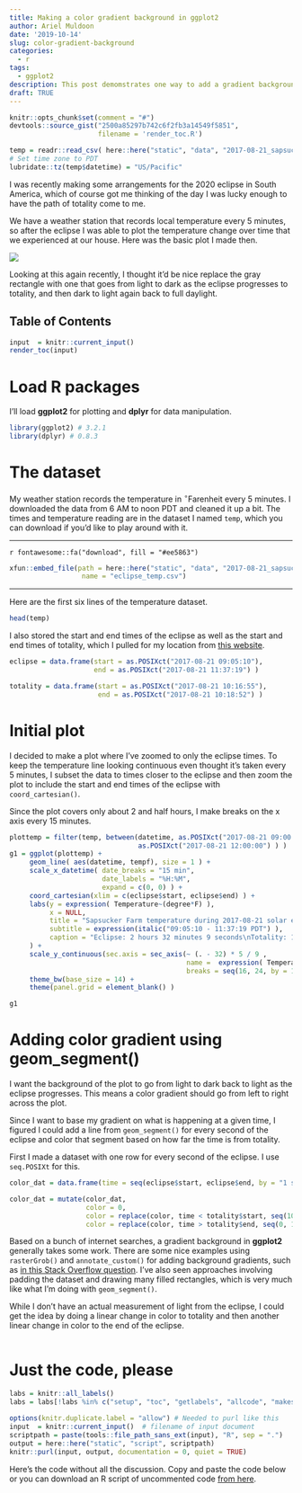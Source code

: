 ```yaml
---
title: Making a color gradient background in ggplot2
author: Ariel Muldoon
date: '2019-10-14'
slug: color-gradient-background
categories:
  - r
tags:
  - ggplot2
description: This post demomstrates one way to add a gradient background based on a continuous variable with geom_segment().
draft: TRUE
---
```


```r
knitr::opts_chunk$set(comment = "#")
devtools::source_gist("2500a85297b742c6f2fb3a14549f5851",
                      filename = 'render_toc.R')

temp = readr::read_csv( here::here("static", "data", "2017-08-21_sapsucker_morning_temp.csv") )
# Set time zone to PDT
lubridate::tz(temp$datetime) = "US/Pacific"
```

I was recently making some arrangements for the 2020 eclipse in South America, which of course got me thinking of the day I was lucky enough to have the path of totality come to me.

We have a weather station that records local temperature every 5 minutes, so after the eclipse I was able to plot the temperature change over time that we experienced at our house.  Here was the basic plot I made then.

![](/img/eclipse_temp.png)

Looking at this again recently, I thought it'd be nice replace the gray rectangle with one that goes from light to dark as the eclipse progresses to totality, and then dark to light again back to full daylight.  

## Table of Contents

```r
input  = knitr::current_input()
render_toc(input)
```

# Load R packages

I'll load **ggplot2** for plotting and **dplyr** for data manipulation.

```r
library(ggplot2) # 3.2.1
library(dplyr) # 0.8.3

```

# The dataset

My weather station records the temperature in $^{\circ}$Farenheit every 5 minutes.  I downloaded the data from 6 AM to noon PDT and cleaned it up a bit.  The times and temperature reading are in the dataset I named `temp`, which you can download if you'd like to play around with it.  

---

`r fontawesome::fa("download", fill = "#ee5863")`
```r
xfun::embed_file(path = here::here("static", "data", "2017-08-21_sapsucker_morning_temp.csv"), 
                  name = "eclipse_temp.csv")
```

---

Here are the first six lines of the temperature dataset.

```r
head(temp)
```

I also stored the start and end times of the eclipse as well as the start and end times of totality, which I pulled for my location from [this website](http://xjubier.free.fr/en/site_pages/solar_eclipses/TSE_2017_GoogleMapFull.html).

```r
eclipse = data.frame(start = as.POSIXct("2017-08-21 09:05:10"),
                     end = as.POSIXct("2017-08-21 11:37:19") )

totality = data.frame(start = as.POSIXct("2017-08-21 10:16:55"),
                      end = as.POSIXct("2017-08-21 10:18:52") )

```

# Initial plot

I decided to make a plot where I've zoomed to only the eclipse times.  To keep the temperature line looking continuous even thought it's taken every 5 minutes, I subset the data to times closer to the eclipse and then zoom the plot to include the start and end times of the eclipse with `coord_cartesian()`.

Since the plot covers only about 2 and half hours, I make breaks on the x axis every 15 minutes.

```r
plottemp = filter(temp, between(datetime, as.POSIXct("2017-08-21 09:00:00"),
                                as.POSIXct("2017-08-21 12:00:00") ) )
g1 = ggplot(plottemp) +
     geom_line( aes(datetime, tempf), size = 1 ) +
     scale_x_datetime( date_breaks = "15 min",
                       date_labels = "%H:%M",
                       expand = c(0, 0) ) +
     coord_cartesian(xlim = c(eclipse$start, eclipse$end) ) +
     labs(y = expression( Temperature~(degree*F) ),
          x = NULL,
          title = "Sapsucker Farm temperature during 2017-08-21 solar eclipse",
          subtitle = expression(italic("09:05:10 - 11:37:19 PDT") ),
          caption = "Eclipse: 2 hours 32 minutes 9 seconds\nTotality: 1 minute 57 seconds"
     ) +
     scale_y_continuous(sec.axis = sec_axis(~ (. - 32) * 5 / 9 , 
                                            name =  expression( Temperature~(degree*C)),
                                            breaks = seq(16, 24, by = 1)) ) +
     theme_bw(base_size = 14) +
     theme(panel.grid = element_blank() ) 

g1
```

# Adding color gradient using geom_segment()

I want the background of the plot to go from light to dark back to light as the eclipse progresses.  This means a color gradient should go from left to right across the plot.

Since I want to base my gradient on what is happening at a given time, I figured I could add a line from `geom_segment()` for every second of the eclipse and color that segment based on how far the time is from totality.

First I made a dataset with one row for every second of the eclipse.  I use `seq.POSIXt` for this.

```r
color_dat = data.frame(time = seq(eclipse$start, eclipse$end, by = "1 sec") )
```

```r
color_dat = mutate(color_dat,
                   color = 0,
                   color = replace(color, time < totality$start, seq(100, 0, length.out = sum(time < totality$start) ) ),
                   color = replace(color, time > totality$end, seq(0, 100, length.out = sum(time > totality$end) ) ) )
```


Based on a bunch of internet searches, a gradient background in **ggplot2** generally takes some work.  There are some nice examples using `rasterGrob()` and `annotate_custom()` for adding background gradients, such as [in this Stack Overflow question](https://stackoverflow.com/questions/48596582/change-orientation-of-grob-background-gradient).  I've also seen approaches involving padding the dataset and drawing many filled rectangles, which is very much like what I'm doing with `geom_segment()`.

While I don't have an actual measurement of light from the eclipse, I could get the idea by doing a linear change in color to totality and then another linear change in color to the end of the eclipse.



```r

```


# Just the code, please

```r
labs = knitr::all_labels()
labs = labs[!labs %in% c("setup", "toc", "getlabels", "allcode", "makescript")]
```

```r
options(knitr.duplicate.label = "allow") # Needed to purl like this
input  = knitr::current_input()  # filename of input document
scriptpath = paste(tools::file_path_sans_ext(input), "R", sep = ".")
output = here::here("static", "script", scriptpath)
knitr::purl(input, output, documentation = 0, quiet = TRUE)
```

Here's the code without all the discussion.  Copy and paste the code below or you can download an R script of uncommented code [from here](`r paste0("/script/", scriptpath)`).

```r
```
